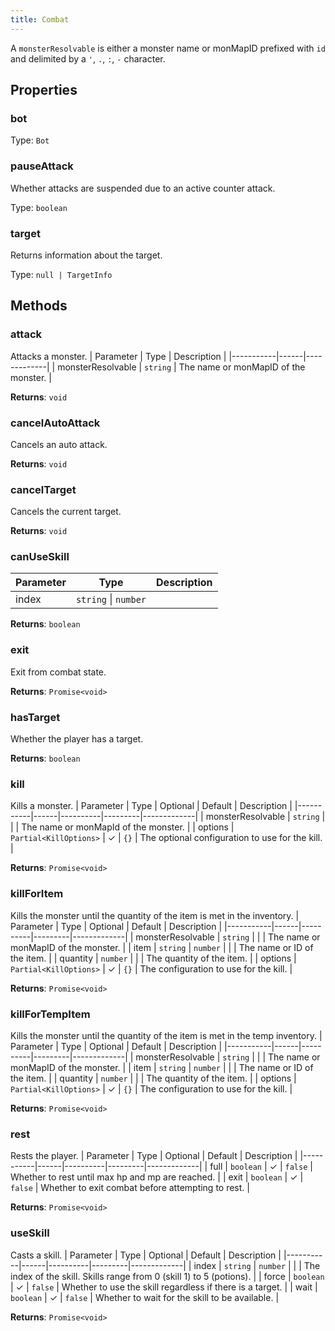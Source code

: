 ```yaml
---
title: Combat
---
```



A `monsterResolvable` is either a monster name or monMapID prefixed with `id` and delimited by a `'`, `.`, `:`, `-` character.


## Properties
### bot

Type: `Bot`

### pauseAttack
Whether attacks are suspended due to an active counter attack.

Type: `boolean`

### target <Badge text="Getter" size="small" />	
Returns information about the target.

Type: `null | TargetInfo`

## Methods

### attack
Attacks a monster.
| Parameter | Type | Description |
|-----------|------|-------------|
| monsterResolvable | `string` | The name or monMapID of the monster. |

**Returns**: `void`

### cancelAutoAttack
Cancels an auto attack.

**Returns**: `void`

### cancelTarget
Cancels the current target.

**Returns**: `void`

### canUseSkill
| Parameter | Type | Description |
|-----------|------|-------------|
| index | `string` \| `number` |  |

**Returns**: `boolean`

### exit
Exit from combat state.

**Returns**: `Promise<void>`

### hasTarget
Whether the player has a target.

**Returns**: `boolean`

### kill
Kills a monster.
| Parameter | Type | Optional | Default | Description |
|-----------|------|----------|---------|-------------|
| monsterResolvable | `string` |  |  | The name or monMapId of the monster. |
| options | `Partial<KillOptions>` | ✓ | `{}` | The optional configuration to use for the kill. |

**Returns**: `Promise<void>`

### killForItem
Kills the monster until the quantity of the item is met in the inventory.
| Parameter | Type | Optional | Default | Description |
|-----------|------|----------|---------|-------------|
| monsterResolvable | `string` |  |  | The name or monMapID of the monster. |
| item | `string` \| `number` |  |  | The name or ID of the item. |
| quantity | `number` |  |  | The quantity of the item. |
| options | `Partial<KillOptions>` | ✓ | `{}` | The configuration to use for the kill. |

**Returns**: `Promise<void>`

### killForTempItem
Kills the monster until the quantity of the item is met in the temp inventory.
| Parameter | Type | Optional | Default | Description |
|-----------|------|----------|---------|-------------|
| monsterResolvable | `string` |  |  | The name or monMapID of the monster. |
| item | `string` \| `number` |  |  | The name or ID of the item. |
| quantity | `number` |  |  | The quantity of the item. |
| options | `Partial<KillOptions>` | ✓ | `{}` | The configuration to use for the kill. |

**Returns**: `Promise<void>`

### rest
Rests the player.
| Parameter | Type | Optional | Default | Description |
|-----------|------|----------|---------|-------------|
| full | `boolean` | ✓ | `false` | Whether to rest until max hp and mp are reached. |
| exit | `boolean` | ✓ | `false` | Whether to exit combat before attempting to rest. |

**Returns**: `Promise<void>`

### useSkill
Casts a skill.
| Parameter | Type | Optional | Default | Description |
|-----------|------|----------|---------|-------------|
| index | `string` \| `number` |  |  | The index of the skill. Skills range from 0 (skill 1) to 5 (potions). |
| force | `boolean` | ✓ | `false` | Whether to use the skill regardless if there is a target. |
| wait | `boolean` | ✓ | `false` | Whether to wait for the skill to be available. |

**Returns**: `Promise<void>`
